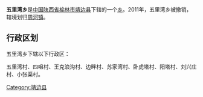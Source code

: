 {{中国乡级行政区
|行政区全称 = 五里湾乡
|景观照片文件名 = 
|景观照片描述 = 
|汉语拼音 =
|其他语言 = 
|其他语言名称 = 
|位置图文件名 = 
|位置图描述 = 
|自定义图片=
|上级行政区 = [[陕西省|陕西省]][[榆林市|榆林市]][[靖边县|靖边县]]
|行政区类别 = [[乡级行政区|乡]]
|行政区划代码 = 
|行政区划 = 
|村委会 = 
|居委会 = 
|建置时间 = 
|领导职位 = 
|领导名称 = 
|政府驻地 = 
|毗邻 = 
|地理坐标 = 
|总面积 = 
|总人口 = 
|户籍人口 = 
|户籍人口年份 = 
|常住人口 = 
|常住人口年份 = 
|人口密度 = 
|GDP = 
|邮政编码 = 
|电话区号 = 
|官方网站 = 
|网站名称 = 
}}
'''五里湾乡'''是[[中华人民共和国|中国]][[陕西省|陕西省]][[榆林市|榆林市]][[靖边县|靖边县]]下辖的一个[[乡级行政区|乡]]。2011年，五里湾乡被撤销，辖境划归[[周河镇_(靖边县)|周河镇]]。

== 行政区划 ==
五里湾乡下辖以下行政区：

五里湾村、四咀村、王克浪沟村、边畔村、苏家湾村、卧虎塔村、阳塔村、刘兴庄村、小张渠村。

{{陕西行政区划小作品}}

{{靖边县行政区划}}

[[Category:靖边县|Category:靖边县]]